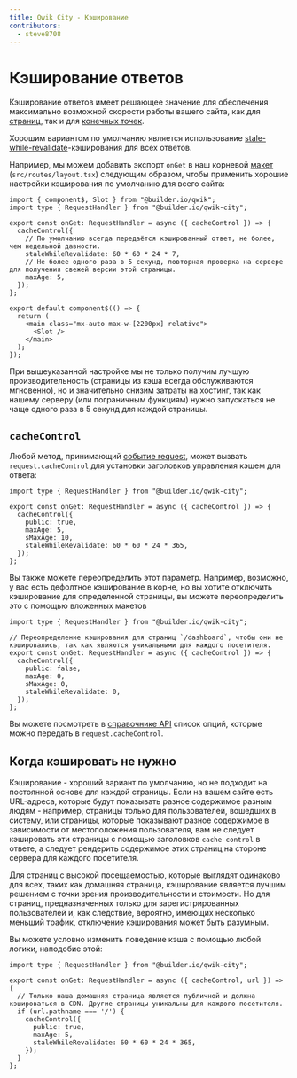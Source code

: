 ```yaml
---
title: Qwik City - Кэширование
contributors:
  - steve8708
---
```


# Кэширование ответов

Кэширование ответов имеет решающее значение для обеспечения максимально возможной скорости работы вашего сайта, как для [страниц](/docs/(qwikcity)/pages/index.mdx), так и для [конечных точек](/docs/(qwikcity)/endpoints/index.mdx).

Хорошим вариантом по умолчанию является использование [stale-while-revalidate](https://web.dev/stale-while-revalidate/)-кэширования для всех ответов.

Например, мы можем добавить экспорт `onGet` в наш корневой [макет](/docs/(qwikcity)/layout/index.mdx) (`src/routes/layout.tsx`) следующим образом, чтобы применить хорошие настройки кэширования по умолчанию для всего сайта:

```tsx title="src/routes/layout.tsx"
import { component$, Slot } from "@builder.io/qwik";
import type { RequestHandler } from "@builder.io/qwik-city";

export const onGet: RequestHandler = async ({ cacheControl }) => {
  cacheControl({
    // По умолчанию всегда передаётся кэшированный ответ, не более, чем недельной давности.
    staleWhileRevalidate: 60 * 60 * 24 * 7,
    // Не более одного раза в 5 секунд, повторная проверка на сервере для получения свежей версии этой страницы.
    maxAge: 5,
  });
};

export default component$(() => {
  return (
    <main class="mx-auto max-w-[2200px] relative">
      <Slot />
    </main>
  );
});
```

При вышеуказанной настройке мы не только получим лучшую производительность (страницы из кэша всегда обслуживаются мгновенно), но и значительно снизим затраты на хостинг, так как нашему серверу (или пограничным функциям) нужно запускаться не чаще одного раза в 5 секунд для каждой страницы.

## `cacheControl`

Любой метод, принимающий [событие request](https://qwik.builder.io/docs/advanced/request-handling/#request-event), может вызвать `request.cacheControl` для установки заголовков управления кэшем для ответа:

```tsx title="src/routes/layout.tsx"
import type { RequestHandler } from "@builder.io/qwik-city";

export const onGet: RequestHandler = async ({ cacheControl }) => {
  cacheControl({
    public: true,
    maxAge: 5,
    sMaxAge: 10,
    staleWhileRevalidate: 60 * 60 * 24 * 365,
  });
};
```

Вы также можете переопределить этот параметр. Например, возможно, у вас есть дефолтное кэширование в корне, но вы хотите отключить кэширование для определенной страницы, вы можете переопределить это с помощью вложенных макетов

```tsx title="src/routes/dashboard/layout.tsx"
import type { RequestHandler } from "@builder.io/qwik-city";

// Переопределение кэширования для страниц `/dashboard`, чтобы они не кэшировались, так как являются уникальными для каждого посетителя.
export const onGet: RequestHandler = async ({ cacheControl }) => {
  cacheControl({
    public: false,
    maxAge: 0,
    sMaxAge: 0,
    staleWhileRevalidate: 0,
  });
};
```

Вы можете посмотреть в [справочнике API](../../../api/qwik-city-middleware-request-handler/) список опций, которые можно передать в `request.cacheControl`.

## Когда кэшировать не нужно

Кэширование - хороший вариант по умолчанию, но не подходит на постоянной основе для каждой страницы. Если на вашем сайте есть URL-адреса, которые будут показывать разное содержимое разным людям - например, страницы только для пользователей, вошедших в систему, или страницы, которые показывают разное содержимое в зависимости от местоположения пользователя, вам не следует кэшировать эти страницы с помощью заголовков `cache-control` в ответе, а следует рендерить содержимое этих страниц на стороне сервера для каждого посетителя.

Для страниц с высокой посещаемостью, которые выглядят одинаково для всех, таких как домашняя страница, кэширование является лучшим решением с точки зрения производительности и стоимости. Но для страниц, предназначенных только для зарегистрированных пользователей и, как следствие, вероятно, имеющих несколько меньший трафик, отключение кэширования может быть разумным.

Вы можете условно изменить поведение кэша с помощью любой логики, наподобие этой:

```tsx title="src/routes/layout.tsx"
import type { RequestHandler } from "@builder.io/qwik-city";

export const onGet: RequestHandler = async ({ cacheControl, url }) => {
  // Только наша домашняя страница является публичной и должна кэшироваться в CDN. Другие страницы уникальны для каждого посетителя.
  if (url.pathname === '/') {
    cacheControl({
      public: true,
      maxAge: 5,
      staleWhileRevalidate: 60 * 60 * 24 * 365,
    });
  }
};
```
